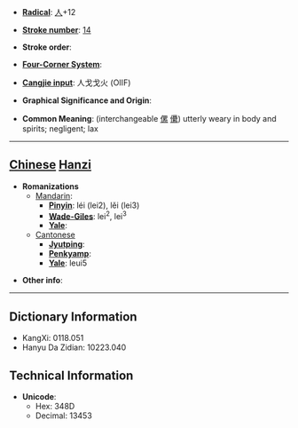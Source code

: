 * '''[[Wiktionary:Chinese radical index| Radical]]''': [[Wiktionary:Chinese radical index 人|人]]+12

* '''[[Wiktionary:Chinese total strokes index|Stroke number]]''': [[Wiktionary:Chinese total strokes index 14|14]]

* '''Stroke order''': 

* '''[[Wiktionary:Chinese four corner index|Four-Corner System]]''': 

* '''[[Wiktionary:Chinese Cangjie index|Cangjie input]]''': 人戈戈火 (OIIF)

* '''Graphical Significance and Origin''': 

* '''Common Meaning''': (interchangeable [[傫]] [[儽]]) utterly weary in body and spirits; negligent; lax

----

== [[Chinese]] [[Hanzi]] ==

* '''Romanizations'''
** [[Mandarin]]:
*** '''[[Pinyin]]''': léi (lei2), lěi (lei3)
*** '''[[Wade-Giles]]''': lei<sup>2</sup>, lei<sup>3</sup>
*** '''[[Yale]]''': 
**[[Cantonese]]
***'''[[Jyutping]]''':
***'''[[Penkyamp]]''': 
***'''[[Yale]]''': leui5

* '''Other info''': 

----

== Dictionary Information ==

* KangXi: 0118.051
* Hanyu Da Zidian: 10223.040

== Technical Information ==

* '''Unicode''':
** Hex: 348D
** Decimal: 13453